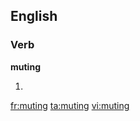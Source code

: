 
==English==

===Verb===
'''muting'''

# {{present participle of|[[mute]]}}

[[fr:muting]]
[[ta:muting]]
[[vi:muting]]
